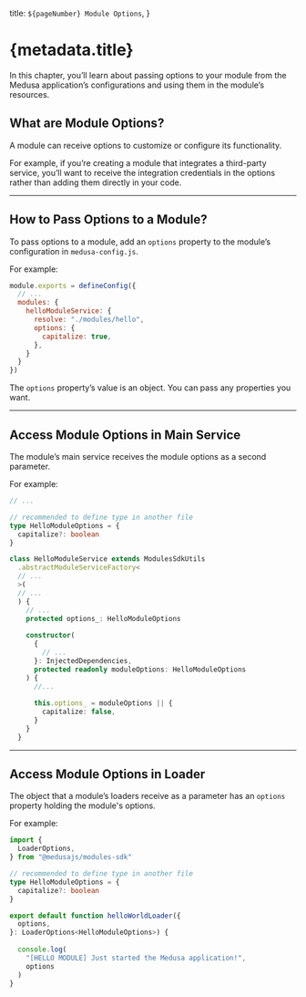 
  title: `${pageNumber} Module Options`,
}

# {metadata.title}

In this chapter, you’ll learn about passing options to your module from the Medusa application’s configurations and using them in the module’s resources.

## What are Module Options?

A module can receive options to customize or configure its functionality.

For example, if you’re creating a module that integrates a third-party service, you’ll want to receive the integration credentials in the options rather than adding them directly in your code.

---

## How to Pass Options to a Module?

To pass options to a module, add an `options` property to the module’s configuration in `medusa-config.js`.

For example:

```js title="medusa-config.js"
module.exports = defineConfig({
  // ...
  modules: {
    helloModuleService: {
      resolve: "./modules/hello",
      options: {
        capitalize: true,
      },
    }
  }
})

```

The `options` property’s value is an object. You can pass any properties you want.

---

## Access Module Options in Main Service

The module’s main service receives the module options as a second parameter.

For example:

```ts title="src/modules/hello/service.ts" highlights={[["15"], ["21"], ["25"], ["26"], ["27"]]}
// ...

// recommended to define type in another file
type HelloModuleOptions = {
  capitalize?: boolean
}

class HelloModuleService extends ModulesSdkUtils
  .abstractModuleServiceFactory<
  // ...
  >(
  // ...
  ) {
    // ...
    protected options_: HelloModuleOptions
    
    constructor(
      {
        // ...
      }: InjectedDependencies,
      protected readonly moduleOptions: HelloModuleOptions
    ) {
      //...
      
      this.options_ = moduleOptions || {
        capitalize: false,
      }
    }
  }
```

---

## Access Module Options in Loader

The object that a module’s loaders receive as a parameter has an `options` property holding the module's options.

For example:

```ts title="src/modules/hello/loaders/hello-world.ts" highlights={[["11"], ["16"]]}
import {
  LoaderOptions,
} from "@medusajs/modules-sdk"

// recommended to define type in another file
type HelloModuleOptions = {
  capitalize?: boolean
}

export default function helloWorldLoader({
  options,
}: LoaderOptions<HelloModuleOptions>) {
  
  console.log(
    "[HELLO MODULE] Just started the Medusa application!",
    options
  )
}
```

